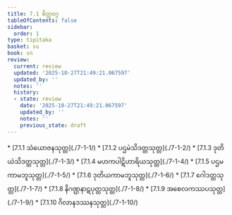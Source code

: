 ```yaml
---
title: 7.1 စိတ္တဝဂ္ဂ
tableOfContents: false
sidebar:
  order: 1
type: tipitaka
basket: su
book: sn
review:
  current: review
  updated: '2025-10-27T21:49:21.067597'
  updated_by: ''
  notes: ''
  history:
  - state: review
    date: '2025-10-27T21:49:21.067597'
    updated_by: ''
    notes: ''
    previous_state: draft
---
```



<ReviewStatus review={frontmatter.review} showDetails={true} />

<HypothesisAnnotation frontmatter={frontmatter} />

<DynamicBreadcrumb />



<TableOfContents book="sn" section="7.1">
* [7.1.1 သံယောဇနသုတ္တ](./7-1-1/)
* [7.1.2 ပဌမဲသိဒတ္တသုတ္တ](./7-1-2/)
* [7.1.3 ဒုတိယဲသိဒတ္တသုတ္တ](./7-1-3/)
* [7.1.4 မဟကပါဋိဟာရိယသုတ္တ](./7-1-4/)
* [7.1.5 ပဌမကာမဘူသုတ္တ](./7-1-5/)
* [7.1.6 ဒုတိယကာမဘူသုတ္တ](./7-1-6/)
* [7.1.7 ဂေါဒတ္တသုတ္တ](./7-1-7/)
* [7.1.8 နိဂဏ္ဌနာဋပုတ္တသုတ္တ](./7-1-8/)
* [7.1.9 အစေလကဿပသုတ္တ](./7-1-9/)
* [7.1.10 ဂိလာနဒဿနသုတ္တ](./7-1-10/)
</TableOfContents>